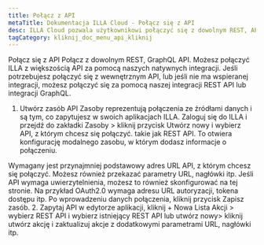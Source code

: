```yaml
---
title: Połącz z API
metaTitle: Dokumentacja ILLA Cloud - Połącz się z API
desc: ILLA Cloud pozwala użytkownikowi połączyć się z dowolnym REST, API GraphQL
tagCategory: kliknij_doc_menu_api_kliknij
---
```


Połącz się z API
Połącz z dowolnym REST, GraphQL API.
Możesz połączyć ILLA z większością API za pomocą naszych natywnych integracji. Jeśli potrzebujesz połączyć się z wewnętrznym API, lub jeśli nie ma wspieranej integracji, możesz połączyć się za pomocą naszej integracji REST API lub integracji GraphQL.

1.  Utwórz zasób API 
    Zasoby reprezentują połączenia ze źródłami danych i są tym, co zapytujesz w swoich aplikacjach ILLA. Zaloguj się do ILLA i przejdź do zakładki Zasoby > kliknij przycisk Utwórz nowy i wybierz API, z którym chcesz się połączyć. takie jak REST API. To otwiera konfigurację modalnego zasobu, w którym dodasz informacje o połączeniu.

Wymagany jest przynajmniej podstawowy adres URL API, z którym chcesz się połączyć. Możesz również przekazać parametry URL, nagłówki itp. Jeśli API wymaga uwierzytelnienia, możesz to również skonfigurować na tej stronie. Na przykład OAuth2.0 wymaga adresu URL autoryzacji, tokena dostępu itp. Po wprowadzeniu danych połączenia, kliknij przycisk Zapisz zasób. 
2\. Zapytaj API
w edytorze aplikacji, kliknij + Nowa Lista Akcji > wybierz REST API i wybierz istniejący REST API lub utwórz nowy> kliknij utwórz akcję i zaktualizuj akcje z dodatkowymi parametrami URL, nagłówki itp.
